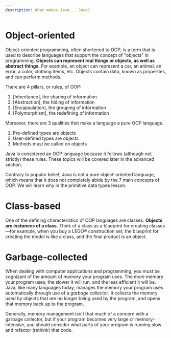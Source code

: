 ```yaml
---
description: What makes Java... Java?
---
```


# Object-oriented

Object-oriented programming, often shortened to OOP, is a term that is used to describe languages that support the concept of "objects" in programming. **Objects can represent real things or objects, as well as abstract things.** For example, an object can represent a car, an animal, an error, a color, clothing items, etc. Objects contain data, known as properties, and can perform methods.

There are 4 pillars, or rules, of OOP: 

1. [Inheritance], the sharing of information
2. [Abstraction], the hiding of information
3. [​Encapsulation], the grouping of information
4. [Polymorphism], the redefining of information

Moreover, there are 3 qualities that make a language a pure OOP language.

1. Pre-defined types are objects
2. User-defined types are objects
3. Methods must be called on objects

Java is considered an OOP language because it follows (although not strictly) these rules. These topics will be covered later in the advanced section. 

<Callout info>
Contrary to popular belief, Java is not a pure object-oriented language, which means that it does not completely abide by the 7 main concepts of OOP. We will learn why in the primitive data types lesson.
</Callout>

# Class-based

One of the defining characteristics of OOP languages are classes. **Objects are *instances* of a class.** Think of a class as a blueprint for creating classes—for example, when you buy a LEGO® construction set, the blueprint for creating the model is like a class, and the final product is an object.

# Garbage-collected

When dealing with computer applications and programming, you must be cognizant of the amount of *memory* your program uses. The more memory your program uses, the slower it will run, and the less efficient it will be. Java, like many languages today, manages the memory your program uses automatically through use of a *garbage collector*. It collects the memory used by objects that are no longer being used by the program, and opens that memory back up to the program.

Generally, memory management isn't that much of a concern with a garbage collector, but if your program becomes very large or memory-intensive, you should consider what parts of your program is running slow and refactor (rethink) that code.